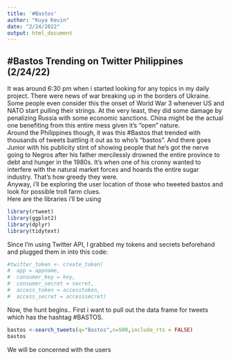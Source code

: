 ---
title: '#Bastos'
author: "Kuya Kevin"
date: "2/24/2022"
output: html_document
---

## #Bastos Trending on Twitter Philippines (2/24/22) 

It was around 6:30 pm when i started looking for any topics in my daily project. There were news of war breaking up in the borders of Ukraine. Some people even consider this the onset of World War 3 whenever US and NATO start pulling their strings. At the very least, they did some damage by penalizing Russia with some economic sanctions. China might be the actual one benefiting from this entire mess given it's "open" nature.  
Around the Philippines though, it was this #Bastos that trended with thousands of tweets battling it out as to who's "bastos". And there goes Junior with his publicity stint of showing people that he's got the nerve going to Negros after his father mercilessly drowned the entire province to debt and hunger in the 1980s. It's when one of his cronny wanted to interfere with the natural market forces and hoards the entire sugar industry. That's how greedy they were.  
Anyway, i'll be exploring the user location of those who tweeted bastos and look for possible troll farm clues.  
Here are the libraries i'll be using  
```{r message=FALSE, warning=FALSE}
library(rtweet)
library(ggplot2)
library(dplyr)
library(tidytext)
```
Since I'm using Twitter API, I grabbed my tokens and secrets beforehand and plugged them in into this code:
```{r eval=FALSE, message=FALSE, warning=FALSE, include=TRUE}
#twitter_token <- create_token(
#  app = appname,
#  consumer_key = key,
#  consumer_secret = secret,
#  access_token = accesstoken,
#  access_secret = accesssecret)

```

Now, the hunt begins.. First i want to pull out the data frame for tweets which has the hashtag #BASTOS.  
```{r}
bastos <-search_tweets(q="Bastos",n=500,include_rts = FALSE)
bastos
```

We will be concerned with the users 